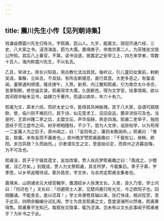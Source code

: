 ```yaml
---
---
---
```

title: 震川先生小传【见列朝诗集】
---



钱谦益撰震川先生归有光，字熙甫，昆山人。九岁，能属文。弱冠尽通六经、三史、八大家之书。浸溃演迤，蔚为大儒。嘉靖庚子，举南京第二人，为茶陵张文隐公所知。其后八上春官，不第。读书谈道，居嘉定之安亭江上，四方来学者，常数十百人，海内称震川先生，不以名氏。

乙丑，举进士。除长兴知县。用古教化法治其民。每听讼，引儿童妇女案前，剌剌吴语，事解，立纵去，不具狱。有所击断寝息，直行其意。大吏多恶之。有蜚语闻，量移通判顺德。隆庆庚午，入贺。新郑、内江雅知熙甫，引为南京太仆寺丞，皆掌制敕，修世庙实录。熙甫宿学大儒，久困郡邑，得为文学官，给事馆阁，欲以其间观中秘未见书，益肆力于著作。而遽以病卒，年六十有六。

熙甫为文，原本六经，而好太史公书，能得其风神脉理。其于八大家，自谓可肩随欧、曾，临川则不难抗行。其于诗，似无意求工，滔滔自运，要非流俗可及也。当是时，王弇州踵二李之后，主盟文坛，声华烜赫，奔走四海。熙甫二老举子，独抱遗经于荒江虚市之间，树牙颊相搘柱，不少下。尝为人文序，诋排俗学，以为苟得一二妄庸人为之巨子。弇州闻之，曰：「妄则有之，庸则未敢闻命。」熙甫曰：「惟妄，故庸。未有妄而不庸者也。」弇州晚岁赞熙甫画像曰：「千载有公，继韩、欧阳。余岂异趋？久而始伤。」识者谓先生之文，至是始论定，而弇州之迟暮自悔，为不可及也。

熙甫没，其子子宁辑其遗文，妄加改窜。贾人翁氏梦熙甫趣之曰：「亟成之，少稽缓，涂乙尽矣。」刻既成，贾人为文祭熙甫，具言所梦，今载集后。季子子慕，字季思，以乡举追赠待诏。冢孙昌世，字文休，与余共定熙甫全集者也。

嘉靖末，山阴诸状元大绶官翰学，置酒招乡人徐渭文长。入夜，良久乃至。学士问曰：「何迟也？」文长曰：「顷避雨士人家，见壁间悬归有光文，今之欧阳子也。回翔雒诵，不能舍去，是以迟耳！」学士命隶卷其轴以来，张灯快读，相对叹赏，至于达旦。四明余翰编分试礼闱，学士为具言熙甫之文，意度波澜所以然者。熙甫果得隽。熙甫重平生知己，每叙张文隐事，辄为流涕。岂未有以文长此事闻于熙甫者乎？为补书之于此。
